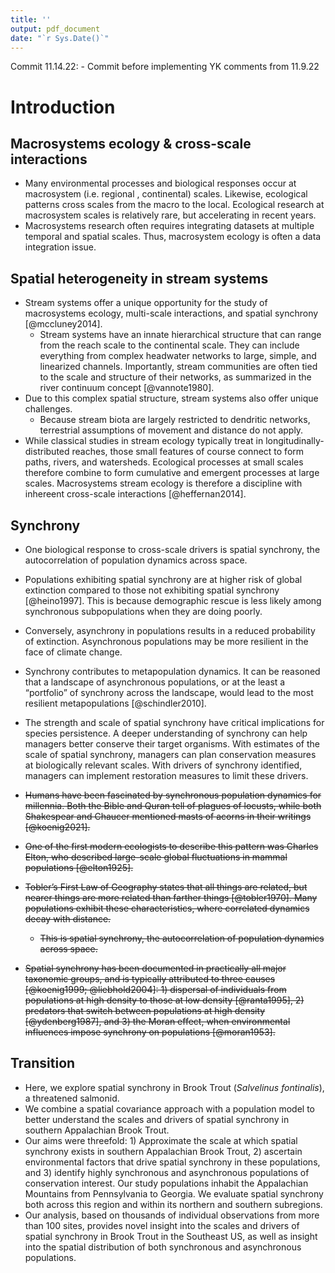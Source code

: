 ```yaml
---
title: ''
output: pdf_document
date: "`r Sys.Date()`"
---
```

Commit 11.14.22:
- Commit before implementing YK comments from 11.9.22

# Introduction

## Macrosystems ecology & cross-scale interactions
* Many environmental processes and biological responses occur at macrosystem (i.e. regional , continental) scales. Likewise, ecological patterns cross scales from the macro to the local. Ecological research at macrosystem scales is relatively rare, but accelerating in recent years.
* Macrosystems research often requires integrating datasets at multiple temporal and spatial scales. Thus, macrosystem ecology is often a data integration issue.

## Spatial heterogeneity in stream systems
* Stream systems offer a unique opportunity for the study of macrosystems ecology, multi-scale interactions, and spatial synchrony [@mccluney2014].
  + Stream systems have an innate hierarchical structure that can range from the reach scale to the continental scale. They can include everything from complex headwater networks to large, simple, and linearized channels. Importantly, stream communities are often tied to the scale and structure of their networks, as summarized in the river continuum concept [@vannote1980].
* Due to this complex spatial structure, stream systems also offer unique challenges.
  + Because stream biota are largely restricted to dendritic networks, terrestrial assumptions of movement and distance do not apply.
* While classical studies in stream ecology typically treat in longitudinally-distributed reaches, those small features of course connect to form paths, rivers, and watersheds. Ecological processes at small scales therefore combine to form cumulative and emergent processes at large scales. Macrosystems stream ecology is therefore a discipline with inhereent cross-scale interactions [@heffernan2014].

## Synchrony
* One biological response to cross-scale drivers is spatial synchrony, the autocorrelation of population dynamics across space.
* Populations exhibiting spatial synchrony are at higher risk of global extinction compared to those not exhibiting spatial synchrony [@heino1997]. This is because demographic rescue is less likely among synchronous subpopulations when they are doing poorly.
* Conversely, asynchrony in populations results in a reduced probability of extinction. Asynchronous populations may be more resilient in the face of climate change.
* Synchrony contributes to metapopulation dynamics. It can be reasoned that a landscape of asynchronous populations, or at the least a “portfolio” of synchrony across the landscape, would lead to the most resilient metapopulations [@schindler2010].
* The strength and scale of spatial synchrony have critical implications for species persistence. A deeper understanding of synchrony can help managers better conserve their target organisms. With estimates of the scale of spatial synchrony, managers can plan conservation measures at biologically relevant scales. With drivers of synchrony identified, managers can implement restoration measures to limit these drivers. 

* ~~Humans have been fascinated by synchronous population dynamics for millennia. Both the Bible and Quran tell of plagues of locusts, while both Shakespear and Chaucer mentioned masts of acorns in their writings [@koenig2021].~~
* ~~One of the first modern ecologists to describe this pattern was Charles Elton, who described large-scale global fluctuations in mammal populations [@elton1925].~~
* ~~Tobler's First Law of Geography states that all things are related, but nearer things are more related than farther things [@tobler1970]. Many populations exhibit these characteristics, where correlated dynamics decay with distance.~~
  + ~~This is spatial synchrony, the autocorrelation of population dynamics across space.~~
* ~~Spatial synchrony has been documented in practically all major taxonomic groups, and is typically attributed to three causes [@koenig1999; @liebhold2004]: 1) dispersal of individuals from populations at high density to those at low density [@ranta1995], 2) predators that switch between populations at high density [@ydenberg1987], and 3) the Moran effect, when environmental influences impose synchrony on populations [@moran1953].~~

## Transition
* Here, we explore spatial synchrony in Brook Trout (*Salvelinus fontinalis*), a threatened salmonid.
* We combine a spatial covariance approach with a population model to better understand the scales and drivers of spatial synchrony in southern Appalachian Brook Trout.
* Our aims were threefold: 1) Approximate the scale at which spatial synchrony exists in southern Appalachian Brook Trout, 2) ascertain environmental factors that drive spatial synchrony in these populations, and 3) identify highly synchronous and asynchronous populations of conservation interest. Our study populations inhabit the Appalachian Mountains from Pennsylvania to Georgia. We evaluate spatial synchrony both across this region and within its northern and southern subregions.
* Our analysis, based on thousands of individual observations from more than 100 sites, provides novel insight into the scales and drivers of spatial synchrony in Brook Trout in the Southeast US, as well as insight into the spatial distribution of both synchronous and asynchronous populations.